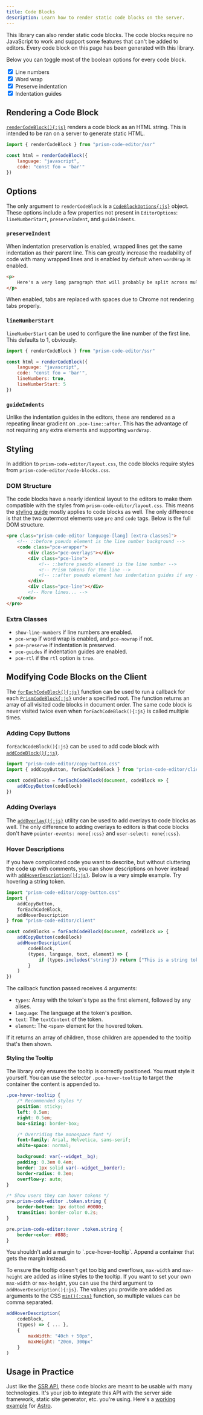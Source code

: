 ```yaml
---
title: Code Blocks
description: Learn how to render static code blocks on the server.
---
```



This library can also render static code blocks. The code blocks require no JavaScript to work and support some features that can't be added to editors. Every code block on this page has been generated with this library.

Below you can toggle most of the boolean options for every code block.

<div class="not-content">
	<label>
		<input type="checkbox" checked /> Line numbers<br />
	</label>
	<label>
		<input type="checkbox" checked /> Word wrap<br />
	</label>
	<label>
		<input type="checkbox" checked /> Preserve indentation<br />
	</label>
	<label>
		<input type="checkbox" checked /> Indentation guides<br />
	</label>
</div>

## Rendering a Code Block

[`renderCodeBlock(){:js}`](/api-reference/ssr/f-rendercodeblock) renders a code block as an HTML string. This is intended to be ran on a server to generate static HTML.

```js editor="false"
import { renderCodeBlock } from "prism-code-editor/ssr"

const html = renderCodeBlock({
	language: "javascript",
	code: "const foo = 'bar'"
})
```

## Options

The only argument to `renderCodeBlock` is a [`CodeBlockOptions{:js}`](/api-reference/ssr/t-codeblockoptions) object. These options include a few properties not present in `EditorOptions`: `lineNumberStart`, `preserveIndent`, and `guideIndents`.

### `preserveIndent`

When indentation preservation is enabled, wrapped lines get the same indentation as their parent line. This can greatly increase the readability of code with many wrapped lines and is enabled by default when `wordWrap` is enabled.

```html editor="false"
<p>
	Here's a very long paragraph that will probably be split across multiple lines. This should show you what <code>preserveIndent</code> does.
</p>
```

<Aside type="note">
	When enabled, tabs are replaced with spaces due to Chrome not rendering tabs properly.
</Aside>

### `lineNumberStart`

`lineNumberStart` can be used to configure the line number of the first line. This defaults to 1, obviously.

```js editor="false" lineNumberStart="5"
import { renderCodeBlock } from "prism-code-editor/ssr"

const html = renderCodeBlock({
	language: "javascript",
	code: "const foo = 'bar'",
	lineNumbers: true,
	lineNumberStart: 5
})
```

### `guideIndents`

Unlike the indentation guides in the editors, these are rendered as a repeating linear gradient on `.pce-line::after`. This has the advantage of not requiring any extra elements and supporting `wordWrap`.

## Styling

In addition to `prism-code-editor/layout.css`, the code blocks require styles from `prism-code-editor/code-blocks.css`.

### DOM Structure

The code blocks have a nearly identical layout to the editors to make them compatible with the styles from `prism-code-editor/layout.css`. This means the [styling guide](/guides/styling) mostly applies to code blocks as well. The only difference is that the two outermost elements use `pre` and `code` tags. Below is the full DOM structure.

```html editor="false"
<pre class="prism-code-editor language-[lang] [extra-classes]">
	<!-- ::before pseudo element is the line number background -->
	<code class="pce-wrapper">
		<div class="pce-overlays"></div>
		<div class="pce-line">
			<!-- ::before pseudo element is the line number -->
			<!-- Prism tokens for the line -->
			<!-- ::after pseudo element has indentation guides if any -->
		</div>
		<div class="pce-line"></div>
		<!-- More lines... -->
	</code>
</pre>
```

### Extra Classes

- `show-line-numbers` if line numbers are enabled.
- `pce-wrap` if word wrap is enabled, and `pce-nowrap` if not.
- `pce-preserve` if indentation is preserved.
- `pce-guides` if indentation guides are enabled.
- `pce-rtl` if the `rtl` option is `true`.

## Modifying Code Blocks on the Client

The [`forEachCodeBlock(){:js}`](/api-reference/client/f-foreachcodeblock) function can be used to run a callback for each [`PrismCodeBlock{:js}`](/api-reference/client/t-prismcodeblock) under a specified root. The function returns an array of all visited code blocks in document order. The same code block is never visited twice even when `forEachCodeBlock(){:js}` is called multiple times.

### Adding Copy Buttons

`forEachCodeBlock(){:js}` can be used to add code block with [`addCodeBlock(){:js}`](/api-reference/client/f-addcopybutton).

```js editor="false"
import "prism-code-editor/copy-button.css"
import { addCopyButton, forEachCodeBlock } from "prism-code-editor/client"

const codeBlocks = forEachCodeBlock(document, codeBlock => {
	addCopyButton(codeBlock)
})
```

### Adding Overlays

The [`addOverlay(){:js}`](/api-reference/utils/f-addoverlay) utility can be used to add overlays to code blocks as well. The only difference to adding overlays to editors is that code blocks don't have `pointer-events: none{:css}` and `user-select: none{:css}`.

### Hover Descriptions

If you have complicated code you want to describe, but without cluttering the code up with comments, you can show descriptions on hover instead with [`addHoverDescription(){:js}`](/api-reference/client/f-addhoverdescription). Below is a very simple example. Try hovering a string token.

```js editor="false"
import "prism-code-editor/copy-button.css"
import {
	addCopyButton,
	forEachCodeBlock,
	addHoverDescription
} from "prism-code-editor/client"

const codeBlocks = forEachCodeBlock(document, codeBlock => {
	addCopyButton(codeBlock)
	addHoverDescription(
		codeBlock,
		(types, language, text, element) => {
			if (types.includes("string")) return ["This is a string token."]
		}
	)
})
```

The callback function passed receives 4 arguments:

- `types`: Array with the token's type as the first element, followed by any alises.
- `language`: The language at the token's position.
- `text`: The `textContent` of the token.
- `element`: The `<span>` element for the hovered token.

If it returns an array of children, those children are appended to the tooltip that's then shown.

#### Styling the Tooltip

The library only ensures the tooltip is correctly positioned. You must style it yourself. You can use the selector `.pce-hover-tooltip` to target the container the content is appended to.

```css editor="false"
.pce-hover-tooltip {
	/* Recommended styles */
	position: sticky;
	left: 0.5em;
	right: 0.5em;
	box-sizing: border-box;

	/* Overriding the monospace font */
	font-family: Arial, Helvetica, sans-serif;
	white-space: normal;

	background: var(--widget__bg);
	padding: 0.3em 0.4em;
	border: 1px solid var(--widget__border);
	border-radius: 0.3em;
	overflow-y: auto;
}

/* Show users they can hover tokens */
pre.prism-code-editor .token.string {
	border-bottom: 1px dotted #0000;
	transition: border-color 0.2s;
}

pre.prism-code-editor:hover .token.string {
	border-color: #888;
}
```

<Aside type="note">
	You shouldn't add a margin to `.pce-hover-tooltip`. Append a container that gets the margin instead.
</Aside>

To ensure the tooltip doesn't get too big and overflows, `max-width` and `max-height` are added as inline styles to the tooltip. If you want to set your own `max-width` or `max-height`, you can use the third argument to `addHoverDescription(){:js}`. The values you provide are added as arguments to the CSS [`min(){:css}`](https://developer.mozilla.org/en-US/docs/Web/CSS/min) function, so multiple values can be comma separated.

```js editor="false"
addHoverDescription(
	codeBlock,
	(types) => { ... },
	{
		maxWidth: "40ch + 50px",
		maxHeight: "20em, 300px"
	}
)
```

## Usage in Practice

Just like the [SSR API](/guides/server-side-rendering), these code blocks are meant to be usable with many technologies. It's your job to integrate this API with the server side framework, static site generator, etc. you're using. Here's a [working example](https://stackblitz.com/edit/withastro-astro-yfajet?file=src%2Fcomponents%2FCodeBlock.astro) for [Astro](https://astro.build).
